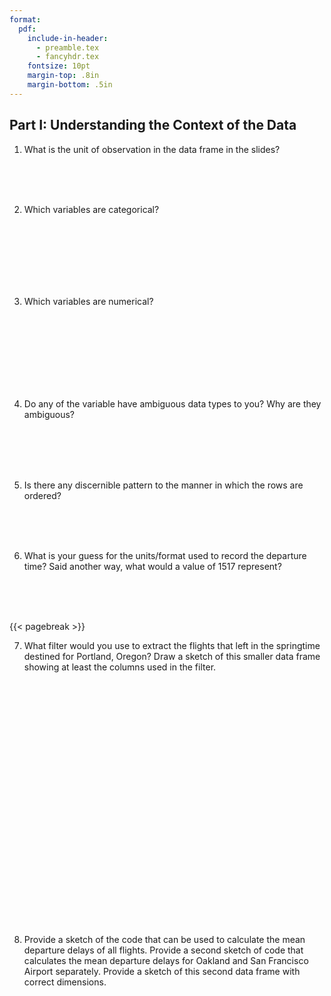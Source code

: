 ```yaml
---
format:
  pdf:
    include-in-header:
      - preamble.tex
      - fancyhdr.tex
    fontsize: 10pt
    margin-top: .8in
    margin-bottom: .5in
---
```


\thispagestyle{empty}

\begin{center}
\textsc{Stat 20: Lab 3.1 Flights} \\
\noindent\rule{12cm}{0.4pt}
\end{center}

## Part I: Understanding the Context of the Data

1. What is the unit of observation in the data frame in the slides?

\
\
\

2. Which variables are categorical?

\
\
\
\
\
\

3. Which variables are numerical?

\
\
\
\
\
\
\

4. Do any of the variable have ambiguous data types to you? Why are they ambiguous?

\
\
\
\

5. Is there any discernible pattern to the manner in which the rows are ordered?

\
\
\

6. What is your guess for the units/format used to record the departure time? Said another way, what would a value of 1517 represent?

\
\
\

{{< pagebreak >}}

7. What filter would you use to extract the flights that left in the springtime destined for Portland, Oregon? Draw a sketch of this smaller data frame showing at least the columns used in the filter.

\
\
\
\
\
\
\
\
\
\
\
\
\
\
\
\
\
\
\
\
\
\
\

8. Provide a sketch of the code that can be used to calculate the mean departure delays of all flights. Provide a second sketch of code that calculates the mean departure delays for Oakland and San Francisco Airport separately. Provide a sketch of this second data frame with correct dimensions.


<!-- ## Part II: Computing on the Data -->

<!-- 8. **filter()**: Filter the data set to contain only the flights that went to Portland, Oregon and print the first few rows of the data frame. How many were there in 2020? -->

<!-- 9. **mutate()**: Mutate a new variable called `avg_speed` that is the average speed of the plane during the flight, measured in miles per hour. (Look through the column names or the help file to find variables that can be used to calculate this.) -->

<!-- 10. **arrange()**: Arrange the data set to figure out: which flight holds the record for longest departure delay (in hrs) and what was its destination? What was the destination and delay time (in hrs) for the flight that was least delayed, i.e. that left the most ahead of schedule? -->

<!-- 11. **summarize()**: Confirm the records for departure delay from the question above by summarizing that variable by its maximum and its minimum value. -->

<!-- 12. How many flights left SFO during March 2020? -->

<!-- 13. How many flights left SFO during April 2020? -->

<!-- 14. Create a bar chart that shows the distribution by month of all the flights leaving the Bay Area (SFO and OAK). Do you any sign of an effect of the pandemic? -->

<!-- 15. Create a histogram showing the distribution of departure delays for all flights. Describe in words the shape and modality of the distribution and, using numerical summaries, (i.e. summary statistics) its center and spread. Be sure to use measures of center and spread that are most appropriate for this type of distribution. Also set the limits of the x-axis to focus on where most of the data lie. -->

<!-- 16. Add a new column to your data frame called `before_times` that takes values of `TRUE` and `FALSE` indicating whether the flight took place up through the end of March or after April 1st, respectively. Remake the histograms above, but now separated into two subplots: one with the departure delays from the before times, the other with the flights from afterwards.  -->

<!--     Can you visually detect any difference in the distribution of departure delays? -->

<!-- 17. If you flew out of OAK or SFO during this time period, what is the tail number of the plane that you were on? If you did not fly in this period, find the tail number of the plane that flew JetBlue flight 40 to New York's JFK Airport from SFO on May 1st. -->

<!-- 18. What proportion of the flights left on or ahead of schedule? -->

<!-- 19. Create a plot that captures the relationship of average speed vs. distance and describe the shape and structure that you see. What phenomena related to taking flights from the Bay Area might explain this structure? -->

<!-- 20. For OAK and SFO separately, what proportion of the flights left on or ahead of schedule? -->

<!-- 21.  Create a data frame that contains the median and interquartile range for departure delays, grouped by carrier. Which carrier has the lowest typical departure delay? Which one has the least variable departure delays? -->


<!-- ## Part III: Extensions -->

<!-- 22. For flights leaving SFO, which month has the highest average departure delay? What about the highest median departure delay? Which of these measures is more useful to know when deciding which month(s) to avoid flying if you particularly dislike flights that are severely delayed? -->

<!-- 23. Each individual airplane can be uniquely identified by its tailnumber in the same way that US citizens can be by their social security numbers. Which airplane flew the farthest during this year for which we have data? How many times around the planet does that translate to? -->

<!-- 24. What is the tailnumber of the fastest plane in the data set? What type of plane is it (google it!)? Be sure to be clear how you're defining fastest. -->

<!-- 25.  Using the airport nearest your hometown, which day of the week and which airline seems best for  -->
<!-- flying there from San Francisco?  If you're from near SFO or OAK or from abroad, use Chicago as your hometown. Be clear on how you're defining *best*. -->

<!--      Note that there is no explicit weekday column in this data set, but there is sufficient information to piece it together. The following line of code can be added to your pipeline to create that new column. It uses functions in the `lubridate` package, so be sure to load it in at the start of this exercise. -->

<!--      ```{r} -->
<!--      mutate(day_of_week = wday(ymd(paste(year, month, day, set = "-")), label = T)) -->
<!--      ``` -->

<!-- 26. The plot below shows a relationship between the number of flights going out of SFO and the average departure delay. It illustrates the hypothesis that more flights on a given day would lead to a more congested airport which would lead to greater delays on average. Each point represents single day in 2020; there are 366 of them on the plot. Please form a single chain that will create this plot, starting with the raw data set. -->

<!-- ![](images/complex-ggplot.png){fig-align=center} -->
